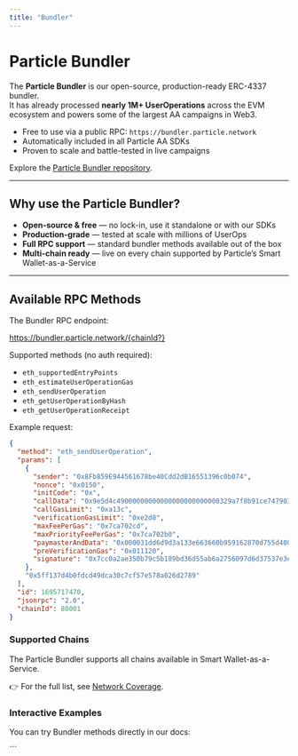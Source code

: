 ```yaml
---
title: "Bundler"
---
```


# Particle Bundler

The **Particle Bundler** is our open-source, production-ready ERC-4337 bundler.  
It has already processed **nearly 1M+ UserOperations** across the EVM ecosystem and powers some of the largest AA campaigns in Web3.  

- Free to use via a public RPC: `https://bundler.particle.network`  
- Automatically included in all Particle AA SDKs  
- Proven to scale and battle-tested in live campaigns  

<Tip>Explore the [Particle Bundler repository](https://github.com/Particle-Network/particle-bundler-server).</Tip>

***

## Why use the Particle Bundler?

- **Open-source & free** — no lock-in, use it standalone or with our SDKs  
- **Production-grade** — tested at scale with millions of UserOps  
- **Full RPC support** — standard bundler methods available out of the box  
- **Multi-chain ready** — live on every chain supported by Particle’s Smart Wallet-as-a-Service  

***

## Available RPC Methods

The Bundler RPC endpoint:  

https://bundler.particle.network/{chainId?}

Supported methods (no auth required):

- `eth_supportedEntryPoints`  
- `eth_estimateUserOperationGas`  
- `eth_sendUserOperation`  
- `eth_getUserOperationByHash`  
- `eth_getUserOperationReceipt`  

Example request:

```json JSON [expandable]
{
  "method": "eth_sendUserOperation",
  "params": [
    {
      "sender": "0x8Fb859E944561678be40Cdd2dB16551396c0b074",
      "nonce": "0x0150",
      "initCode": "0x",
      "callData": "0x9e5d4c49000000000000000000000000329a7f8b91ce7479035cb1b5d62ab41845830ce8000000000000000000000000000000000000000000000000000000000000000100000000000000000000000000000000000000000000000000000000000000600000000000000000000000000000000000000000000000000000000000000000",
      "callGasLimit": "0xa13c",
      "verificationGasLimit": "0xe2d8",
      "maxFeePerGas": "0x7ca702cd",
      "maxPriorityFeePerGas": "0x7ca702b0",
      "paymasterAndData": "0x000031dd6d9d3a133e663660b959162870d755d4000000000000000000000000329a7f8b91ce7479035cb1b5d62ab41845830ce8000000000000000000000000000000000000000000000000000000000000004000000000000000000000000000000000000000000000000000000000000000416665636080709b968ebec098bf71fb0e79b3b480cc9ff809f192afb478c84ec50ad2de74b93a67860542099b11a1b5dbfa9bc21a2790c58e10015ce992a02f411b00000000000000000000000000000000000000000000000000000000000000",
      "preVerificationGas": "0x011120",
      "signature": "0x7cc0a2ae350b79c5b189bd36d55ab6a2756097d6d37537e3ec2c26daaa82c6d909fed87ff9d79a6fa127bd798126259ee72fa9395ecbeb1f70ed22ca35983aea1c"
    },
    "0x5ff137d4b0fdcd49dca30c7cf57e578a026d2789"
  ],
  "id": 1695717470,
  "jsonrpc": "2.0",
  "chainId": 80001
}
```

### Supported Chains

The Particle Bundler supports all chains available in Smart Wallet-as-a-Service.

👉 For the full list, see [Network Coverage](/social-logins/network-coverage).

  

### Interactive Examples

You can try Bundler methods directly in our docs:

<CardGroup cols={2}>
  <Card title="getUserOperationReceipt" icon="server" href="/aa/bundler/getuseroperationreceipt" />
  <Card title="getUserOperationByHash" icon="server" href="/aa/bundler/getuseroperationbyhash" />
  <Card title="sendUserOperation" icon="server" href="/aa/bundler/senduseroperation" />
  <Card title="estimateUserOperationGas" icon="server" href="/aa/bundler/estimateuseroperationgas" />
  <Card title="supportedEntryPoints" icon="server" href="/aa/bundler/supportedentrypoints" />
</CardGroup>
```
